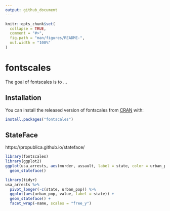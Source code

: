```yaml
---
output: github_document
---
```


<!-- README.md is generated from README.Rmd. Please edit that file -->

```r
knitr::opts_chunk$set(
  collapse = TRUE,
  comment = "#>",
  fig.path = "man/figures/README-",
  out.width = "100%"
)
```

# fontscales

<!-- badges: start -->
<!-- badges: end -->

The goal of fontscales is to ...

## Installation

You can install the released version of fontscales from [CRAN](https://CRAN.R-project.org) with:

``` r
install.packages("fontscales")
```

## StateFace

https://propublica.github.io/stateface/

```r
library(fontscales)
library(ggplot2)
ggplot(usa_arrests, aes(murder, assault, label = state, color = urban_pop)) +
  geom_stateface()
```

```r
library(tidyr)
usa_arrests %>%
  pivot_longer(-c(state, urban_pop)) %>%
  ggplot(aes(urban_pop, value, label = state)) +
  geom_stateface() +
  facet_wrap(~name, scales = "free_y")
```


